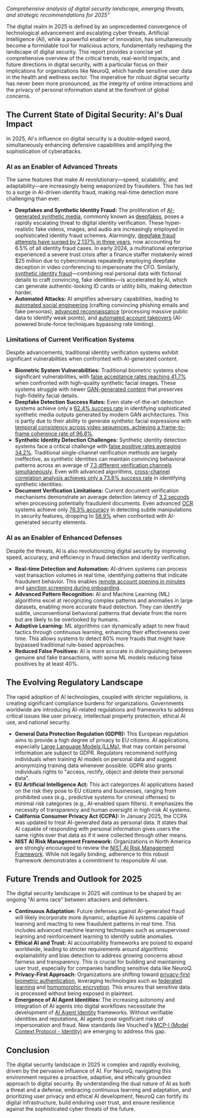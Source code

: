 *Comprehensive analysis of digital security landscape, emerging threats, and strategic recommendations for 2025"*


The digital realm in 2025 is defined by an unprecedented convergence of technological advancement and escalating cyber threats. Artificial Intelligence (AI), while a powerful enabler of innovation, has simultaneously become a formidable tool for malicious actors, fundamentally reshaping the landscape of digital security. This report provides a concise yet comprehensive overview of the critical trends, real-world impacts, and future directions in digital security, with a particular focus on their implications for organizations like NeuroQ, which handle sensitive user data in the health and wellness sector. The imperative for robust digital security has never been more pronounced, as the integrity of online interactions and the privacy of personal information stand at the forefront of global concerns.

## The Current State of Digital Security: AI's Dual Impact

In 2025, AI's influence on digital security is a double-edged sword, simultaneously enhancing defensive capabilities and amplifying the sophistication of cyberattacks.

### AI as an Enabler of Advanced Threats

The same features that make AI revolutionary—speed, scalability, and adaptability—are increasingly being weaponized by fraudsters. This has led to a surge in AI-driven identity fraud, making real-time detection more challenging than ever.

* **Deepfakes and Synthetic Identity Fraud:** The proliferation of [AI-generated synthetic media](https://www.fbi.gov/news/stories/deepfakes-a-growing-threat), commonly known as [deepfakes](https://www.fbi.gov/news/stories/deepfakes-a-growing-threat), poses a rapidly escalating threat to digital identity verification. These hyper-realistic fake videos, images, and audio are increasingly employed in sophisticated identity fraud schemes. Alarmingly, [deepfake fraud attempts have surged by 2,137% in three years](https://www.onfido.com/resources/blog/deepfake-fraud-statistics/), now accounting for 6.5% of all identity fraud cases. In early 2024, a multinational enterprise experienced a severe trust crisis after a finance staffer mistakenly wired $25 million due to cybercriminals repeatedly employing deepfake deception in video conferencing to impersonate the CFO. Similarly, [synthetic identity fraud](https://www.experian.com/blogs/insights/2023/02/what-is-synthetic-identity-fraud/)—combining real personal data with fictional details to craft convincing, fake identities—is accelerated by AI, which can generate authentic-looking ID cards or utility bills, making detection harder.
* **Automated Attacks:** AI amplifies adversary capabilities, leading to [automated social engineering](https://www.mitiga.io/blog/the-rising-threat-of-ai-enabled-adversaries) (crafting convincing phishing emails and fake personas), [advanced reconnaissance](https://www.mitiga.io/blog/the-rising-threat-of-ai-enabled-adversaries) (processing massive public data to identify weak points), and [automated account takeovers](https://www.mitiga.io/blog/the-rising-threat-of-ai-enabled-adversaries) (AI-powered brute-force techniques bypassing rate limiting).

### Limitations of Current Verification Systems

Despite advancements, traditional identity verification systems exhibit significant vulnerabilities when confronted with AI-generated content.

* **Biometric System Vulnerabilities:** Traditional biometric systems show significant vulnerabilities, with [false acceptance rates reaching 41.7%](https://www.researchgate.net/publication/388842760_The_Evolution_of_Identity_Security_in_the_Age_of_AI_Challenges_and_Solutions) when confronted with high-quality synthetic facial images. These systems struggle with newer [GAN-generated content](https://www.ibm.com/cloud/learn/generative-adversarial-networks) that preserves high-fidelity facial details.
* **Deepfake Detection Success Rates:** Even state-of-the-art detection systems achieve only a [62.4% success rate](https://www.onfido.com/resources/blog/deepfake-fraud-statistics/) in identifying sophisticated synthetic media outputs generated by modern GAN architectures. This is partly due to their ability to generate synthetic facial expressions with [temporal consistency across video sequences, achieving a frame-to-frame coherence rate of 96.8%](https://www.researchgate.net/publication/388842760_The_Evolution_of_Identity_Security_in_the_Age_of_AI_Challenges_and_Solutions).
* **Synthetic Identity Detection Challenges:** Synthetic identity detection systems face a critical challenge with [false positive rates averaging 34.2%](https://www.researchgate.net/publication/388842760_The_Evolution_of_Identity_Security_in_the_Age_of_AI_Challenges_and_Solutions). Traditional single-channel verification methods are largely ineffective, as synthetic identities can maintain convincing behavioral patterns across an average of [7.3 different verification channels simultaneously](https://www.researchgate.net/publication/388842760_The_Evolution_of_Identity_Security_in_the_Age_of_AI_Challenges_and_Solutions). Even with advanced algorithms, [cross-channel correlation analysis achieves only a 73.8% success rate](https://www.researchgate.net/publication/388842760_The_Evolution_of_Identity_Security_in_the_Age_of_AI_Challenges_and_Solutions) in identifying synthetic identities.
* **Document Verification Limitations:** Current document verification mechanisms demonstrate an average detection latency of [3.2 seconds](https://www.researchgate.net/publication/388842760_The_Evolution_of_Identity_Security_in_the_Age_of_AI_Challenges_and_Solutions) when processing potentially fraudulent documents. Even advanced [OCR](https://www.ibm.com/cloud/learn/optical-character-recognition) systems achieve only [76.3% accuracy](https://www.researchgate.net/publication/388842760_The_Evolution_of_Identity_Security_in_the_Age_of_AI_Challenges_and_Solutions) in detecting subtle manipulations in security features, dropping to [58.9%](https://www.researchgate.net/publication/388842760_The_Evolution_of_Identity_Security_in_the_Age_of_AI_Challenges_and_Solutions) when confronted with AI-generated security elements.

### AI as an Enabler of Enhanced Defenses

Despite the threats, AI is also revolutionizing digital security by improving speed, accuracy, and efficiency in fraud detection and identity verification.

* **Real-time Detection and Automation:** AI-driven systems can process vast transaction volumes in real time, identifying patterns that indicate fraudulent behavior. This enables [remote account opening in minutes](https://www.unaligned.io/p/ai-in-digital-identity-verification) and [sanction screening during onboarding](https://www.unaligned.io/p/ai-in-digital-identity-verification).
* **Advanced Pattern Recognition:** AI and Machine Learning (ML) algorithms excel at recognizing complex patterns and anomalies in large datasets, enabling more accurate fraud detection. They can identify subtle, unconventional behavioral patterns that deviate from the norm but are likely to be overlooked by humans.
* **Adaptive Learning:** ML algorithms can dynamically adapt to new fraud tactics through continuous learning, enhancing their effectiveness over time. This allows systems to detect 80% more frauds that might have bypassed traditional rule-based approaches.
* **Reduced False Positives:** AI is more accurate in distinguishing between genuine and fake transactions, with some ML models reducing false positives by at least 40%.

## The Evolving Regulatory Landscape

The rapid adoption of AI technologies, coupled with stricter regulations, is creating significant compliance burdens for organizations. Governments worldwide are introducing AI-related regulations and frameworks to address critical issues like user privacy, intellectual property protection, ethical AI use, and national security.

* **General Data Protection Regulation (GDPR):** This European regulation aims to provide a high degree of privacy to EU citizens. AI applications, especially [Large Language Models (LLMs)](https://www.ibm.com/cloud/learn/large-language-models), that may contain personal information are subject to GDPR. Regulators recommend notifying individuals when training AI models on personal data and suggest anonymizing training data whenever possible. GDPR also grants individuals rights to "access, rectify, object and delete their personal data".
* **EU Artificial Intelligence Act:** This act categorizes AI applications based on the risk they pose to EU citizens and businesses, ranging from prohibited uses (e.g., predictive systems for criminal offenses) to minimal risk categories (e.g., AI-enabled spam filters). It emphasizes the necessity of transparency and human oversight in high-risk AI systems.
* **California Consumer Privacy Act (CCPA):** In January 2025, the CCPA was updated to treat AI-generated data as personal data. It states that AI capable of responding with personal information gives users the same rights over that data as if it were collected through other means.
* **NIST AI Risk Management Framework:** Organizations in North America are strongly encouraged to review the [NIST AI Risk Management Framework](https://www.nist.gov/artificial-intelligence/ai-risk-management-framework). While not legally binding, adherence to this robust framework demonstrates a commitment to responsible AI use.

## Future Trends and Outlook for 2025

The digital security landscape in 2025 will continue to be shaped by an ongoing "AI arms race" between attackers and defenders.

* **Continuous Adaptation:** Future defenses against AI-generated fraud will likely incorporate more dynamic, adaptive AI systems capable of learning and reacting to new fraudulent patterns in real time. This includes advanced machine learning techniques such as unsupervised learning and reinforcement learning to identify subtle anomalies.
* **Ethical AI and Trust:** AI accountability frameworks are poised to expand worldwide, leading to stricter requirements around algorithmic explainability and bias detection to address growing concerns about fairness and transparency. This is crucial for building and maintaining user trust, especially for companies handling sensitive data like NeuroQ.
* **Privacy-First Approach:** Organizations are shifting toward [privacy-first biometric authentication](https://www.identity.com/the-intersection-of-artificial-intelligence-ai-and-biometrics/), leveraging technologies such as [federated learning](https://www.ibm.com/cloud/learn/federated-learning) and [homomorphic encryption](https://www.ibm.com/topics/homomorphic-encryption). This ensures that sensitive data is processed without being exposed in plaintext.
* **Emergence of AI Agent Identities:** The increasing autonomy and integration of AI agents into digital workflows necessitate the development of [AI Agent Identity](https://www.vouched.com/blog/vouched-introduces-mcp-identity-protocol-for-secure-ai-agent-identity) frameworks. Without verifiable identities and reputations, AI agents pose significant risks of impersonation and fraud. New standards like Vouched's [MCP-I (Model Context Protocol - Identity)](https://www.vouched.com/blog/vouched-introduces-mcp-identity-protocol-for-secure-ai-agent-identity) are emerging to address this gap.

## Conclusion

The digital security landscape in 2025 is complex and rapidly evolving, driven by the pervasive influence of AI. For NeuroQ, navigating this environment requires a proactive, adaptive, and ethically grounded approach to digital security. By understanding the dual nature of AI as both a threat and a defense, embracing continuous learning and adaptation, and prioritizing user privacy and ethical AI development, NeuroQ can fortify its digital infrastructure, build enduring user trust, and ensure resilience against the sophisticated cyber threats of the future. 